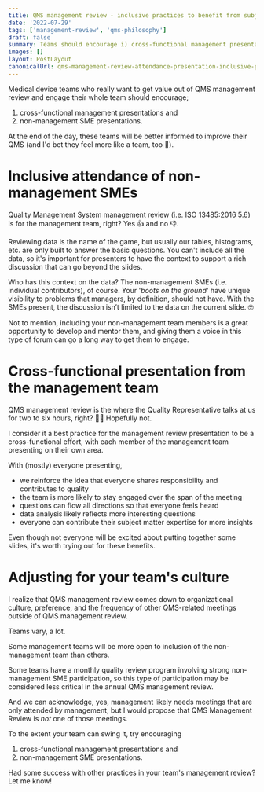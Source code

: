 ```yaml
---
title: QMS management review - inclusive practices to benefit from subject matter expertise
date: '2022-07-29'
tags: ['management-review', 'qms-philosophy']
draft: false
summary: Teams should encourage i) cross-functional management presentations and ii) non-management SMEs presentations for QMS management review.
images: []
layout: PostLayout
canonicalUrl: qms-management-review-attendance-presentation-inclusive-practices
---
```


Medical device teams who really want to get value out of QMS management review and engage their whole team should encourage;

1. cross-functional management presentations and
2. non-management SME presentations.

At the end of the day, these teams will be better informed to improve their QMS (and I'd bet they feel more like a team, too 🙌).

# Inclusive attendance of non-management SMEs

Quality Management System management review (i.e. ISO 13485:2016 5.6) is for the management team, right? Yes 👍 and no 👎.

Reviewing data is the name of the game, but usually our tables, histograms, etc. are only built to answer the basic questions. You can't include all the data, so it's important for presenters to have the context to support a rich discussion that can go beyond the slides.

Who has this context on the data? The non-management SMEs (i.e. individual contributors), of course. Your '_boots on the ground_' have unique visibility to problems that managers, by definition, should not have. With the SMEs present, the discussion isn’t limited to the data on the current slide. 🤓

Not to mention, including your non-management team members is a great opportunity to develop and mentor them, and giving them a voice in this type of forum can go a long way to get them to engage.

# Cross-functional presentation from the management team

QMS management review is the where the Quality Representative talks at us for two to six hours, right? 🤦‍♂️ Hopefully not.

I consider it a best practice for the management review presentation to be a cross-functional effort, with each member of the management team presenting on their own area.

With (mostly) everyone presenting,

- we reinforce the idea that everyone shares responsibility and contributes to quality
- the team is more likely to stay engaged over the span of the meeting
- questions can flow all directions so that everyone feels heard
- data analysis likely reflects more interesting questions
- everyone can contribute their subject matter expertise for more insights

Even though not everyone will be excited about putting together some slides, it's worth trying out for these benefits.

# Adjusting for your team's culture

I realize that QMS management review comes down to organizational culture, preference, and the frequency of other QMS-related meetings outside of QMS management review.

Teams vary, a lot.

Some management teams will be more open to inclusion of the non-management team than others.

Some teams have a monthly quality review program involving strong non-management SME participation, so this type of participation may be considered less critical in the annual QMS management review.

And we can acknowledge, yes, management likely needs meetings that are only attended by management, but I would propose that QMS Management Review is _not_ one of those meetings.

To the extent your team can swing it, try encouraging

1. cross-functional management presentations and
2. non-management SME presentations.

Had some success with other practices in your team's management review? Let me know!
